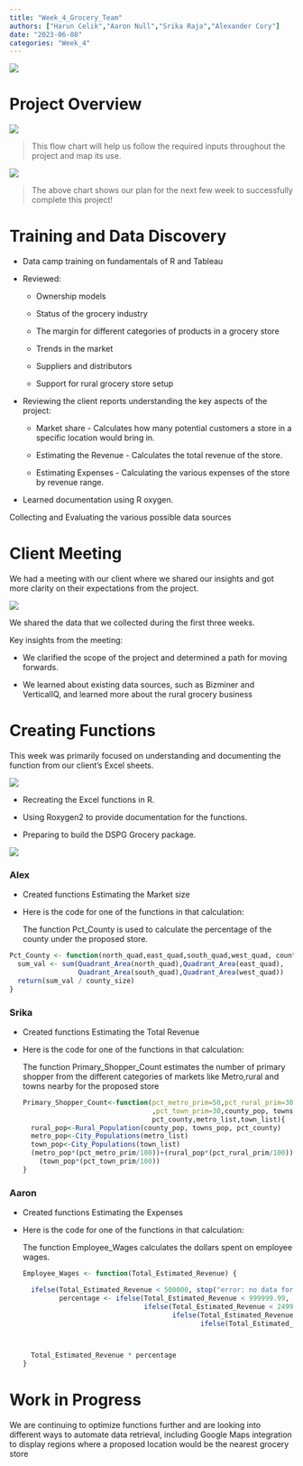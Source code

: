 ```yaml
---
title: "Week_4_Grocery_Team"
authors: ["Harun Celik","Aaron Null","Srika Raja","Alexander Cory"]
date: "2023-06-08"
categories: "Week_4"
---
```


![](images/grocery-01.jpg)

# Project Overview

![](images/tool_process-01.png)

> This flow chart will help us follow the required inputs throughout the project and map its use.

![](images/project_timeline-01.png)

> The above chart shows our plan for the next few week to successfully complete this project!

# Training and Data Discovery

-   Data camp training on fundamentals of R and Tableau

-   Reviewed:

    -   Ownership models

    -   Status of the grocery industry

    -   The margin for different categories of products in a grocery store

    -   Trends in the market

    -   Suppliers and distributors

    -   Support for rural grocery store setup

-   Reviewing the client reports understanding the key aspects of the project:

    -   Market share - Calculates how many potential customers a store in a specific location would bring in.

    -   Estimating the Revenue - Calculates the total revenue of the store.

    -   Estimating Expenses - Calculating the various expenses of the store by revenue range.

-   Learned documentation using R oxygen.

Collecting and Evaluating the various possible data sources

# Client Meeting

We had a meeting with our client where we shared our insights and got more clarity on their expectations from the project.

![](images/WhatsApp%20Image%202023-06-02%20at%2014.09.29-01.jpg)

We shared the data that we collected during the first three weeks.

Key insights from the meeting:

-   We clarified the scope of the project and determined a path for moving forwards.

-   We learned about existing data sources, such as Bizminer and VerticalIQ, and learned more about the rural grocery business

# Creating Functions

This week was primarily focused on understanding and documenting the function from our client's Excel sheets.

![](images/Understanding%20functions-01.png)

-   Recreating the Excel functions in R.

-   Using Roxygen2 to provide documentation for the functions.

-   Preparing to build the DSPG Grocery package.

![](images/functions-01.png)

### Alex

-   Created functions Estimating the Market size

-   Here is the code for one of the functions in that calculation:

    The function Pct_County is used to calculate the percentage of the county under the proposed store.

```r

Pct_County <- function(north_quad,east_quad,south_quad,west_quad, county_size) {
  sum_val <- sum(Quadrant_Area(north_quad),Quadrant_Area(east_quad),
                 Quadrant_Area(south_quad),Quadrant_Area(west_quad))
  return(sum_val / county_size)
}
```

### Srika

-   Created functions Estimating the Total Revenue

-   Here is the code for one of the functions in that calculation:

    The function Primary_Shopper_Count estimates the number of primary shopper from the different categories of markets like Metro,rural and towns nearby for the proposed store

    ```r
    Primary_Shopper_Count<-function(pct_metro_prim=50,pct_rural_prim=30
                                    ,pct_town_prim=30,county_pop, towns_pop,
                                    pct_county,metro_list,town_list){
      rural_pop<-Rural_Population(county_pop, towns_pop, pct_county)
      metro_pop<-City_Populations(metro_list)
      town_pop<-City_Populations(town_list)
      (metro_pop*(pct_metro_prim/100))+(rural_pop*(pct_rural_prim/100))+
        (town_pop*(pct_town_prim/100))
    }
    ```

### Aaron

-   Created functions Estimating the Expenses

-   Here is the code for one of the functions in that calculation:

    The function Employee_Wages calculates the dollars spent on employee wages.

    ```r

    Employee_Wages <- function(Total_Estimated_Revenue) {

      ifelse(Total_Estimated_Revenue < 500000, stop("error: no data for this revenue range"),
             percentage <- ifelse(Total_Estimated_Revenue < 999999.99, .0789,
                                  ifelse(Total_Estimated_Revenue < 2499999.99, .0934,
                                         ifelse(Total_Estimated_Revenue < 4999999.99, .0751,
                                                ifelse(Total_Estimated_Revenue < 24999999.99, .0975, .1083)))))



      Total_Estimated_Revenue * percentage
    }
    ```

# Work in Progress

We are continuing to optimize functions further and are looking into different ways to automate data retrieval, including Google Maps integration to display regions where a proposed location would be the nearest grocery store
